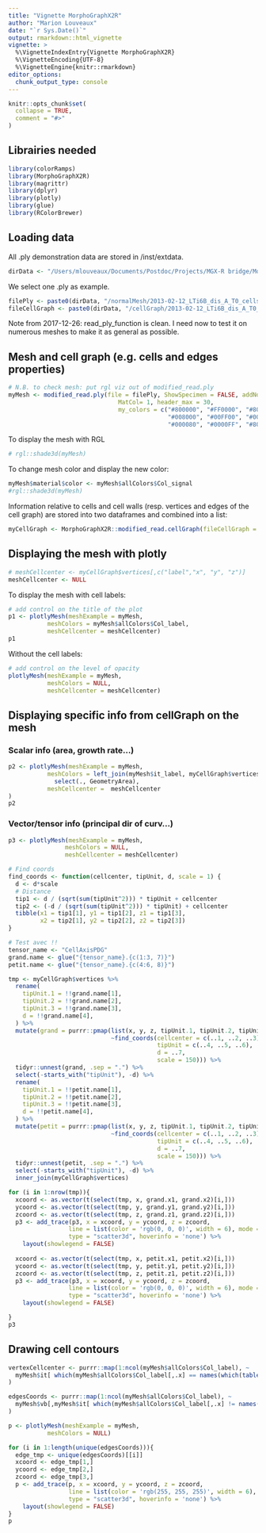 ```yaml
---
title: "Vignette MorphoGraphX2R"
author: "Marion Louveaux"
date: "`r Sys.Date()`"
output: rmarkdown::html_vignette
vignette: >
  %\VignetteIndexEntry{Vignette MorphoGraphX2R}
  %\VignetteEncoding{UTF-8}
  %\VignetteEngine{knitr::rmarkdown}
editor_options: 
  chunk_output_type: console
---
```


```r
knitr::opts_chunk$set(
  collapse = TRUE,
  comment = "#>"
)
```


## Librairies needed

```r
library(colorRamps)
library(MorphoGraphX2R)
library(magrittr)
library(dplyr)
library(plotly)
library(glue)
library(RColorBrewer)
```

## Loading data

All .ply demonstration data are stored in /inst/extdata.
```r
dirData <- "/Users/mlouveaux/Documents/Postdoc/Projects/MGX-R bridge/MorphoGraphX2R/inst/extdata"
```

We select one .ply as example.
```r
filePly <- paste0(dirData, "/normalMesh/2013-02-12_LTi6B_dis_A_T0_cells_minW1_normalMesh.ply")
fileCellGraph <- paste0(dirData, "/cellGraph/2013-02-12_LTi6B_dis_A_T0_cells_minW1_cellGraph.ply")

```


Note from 2017-12-26: read_ply_function is clean. I need now to test it on numerous meshes to make it as general as possible.


## Mesh and cell graph (e.g. cells and edges properties)

```r
# N.B. to check mesh: put rgl viz out of modified_read.ply
myMesh <- modified_read.ply(file = filePly, ShowSpecimen = FALSE, addNormals = TRUE,
                               MatCol= 1, header_max = 30,
                               my_colors = c("#800000", "#FF0000", "#808000", "#FFFF00",
                                             "#008000", "#00FF00", "#008080", "#00FFFF",
                                             "#000080", "#0000FF", "#800080", "#FF00FF"))
```

To display the mesh with RGL
```r
# rgl::shade3d(myMesh)
```

To change mesh color and display the new color:
```r
myMesh$material$color <- myMesh$allColors$Col_signal
#rgl::shade3d(myMesh)
```

Information relative to cells and cell walls (resp. vertices and edges of the cell graph) are stored into two dataframes and combined into a list:
```r
myCellGraph <- MorphoGraphX2R::modified_read.cellGraph(fileCellGraph = fileCellGraph, header_max = 30)
```



## Displaying the mesh with plotly

```r
# meshCellcenter <- myCellGraph$vertices[,c("label","x", "y", "z")]
meshCellcenter <- NULL
```

To display the mesh with cell labels:
```r
# add control on the title of the plot
p1 <- plotlyMesh(meshExample = myMesh,
           meshColors = myMesh$allColors$Col_label,
           meshCellcenter = meshCellcenter)
p1
```

Without the cell labels:
```r
# add control on the level of opacity
plotlyMesh(meshExample = myMesh,
           meshColors = NULL,
           meshCellcenter = meshCellcenter)
```



## Displaying specific info from cellGraph on the mesh

### Scalar info (area, growth rate...)
```r
p2 <- plotlyMesh(meshExample = myMesh, 
           meshColors = left_join(myMesh$it_label, myCellGraph$vertices) %>%
             select(., GeometryArea),
           meshCellcenter =  meshCellcenter
)
p2
```


### Vector/tensor info (principal dir of curv...)

```r

p3 <- plotlyMesh(meshExample = myMesh, 
                meshColors = NULL,
                meshCellcenter = meshCellcenter)

# Find coords
find_coords <- function(cellcenter, tipUnit, d, scale = 1) {
  d <- d*scale
  # Distance
  tip1 <- d / (sqrt(sum(tipUnit^2))) * tipUnit + cellcenter
  tip2 <- (-d / (sqrt(sum(tipUnit^2))) * tipUnit) + cellcenter
  tibble(x1 = tip1[1], y1 = tip1[2], z1 = tip1[3],
         x2 = tip2[1], y2 = tip2[2], z2 = tip2[3])
}

# Test avec !!
tensor_name <- "CellAxisPDG"
grand.name <- glue("{tensor_name}.{c(1:3, 7)}")
petit.name <- glue("{tensor_name}.{c(4:6, 8)}")

tmp <- myCellGraph$vertices %>%
  rename(
    tipUnit.1 = !!grand.name[1],
    tipUnit.2 = !!grand.name[2],
    tipUnit.3 = !!grand.name[3],
    d = !!grand.name[4],
  ) %>%
  mutate(grand = purrr::pmap(list(x, y, z, tipUnit.1, tipUnit.2, tipUnit.3, d),
                             ~find_coords(cellcenter = c(..1, ..2, ..3),
                                          tipUnit = c(..4, ..5, ..6),
                                          d = ..7,
                                          scale = 150))) %>%
  tidyr::unnest(grand, .sep = ".") %>%
  select(-starts_with("tipUnit"), -d) %>%
  rename(
    tipUnit.1 = !!petit.name[1],
    tipUnit.2 = !!petit.name[2],
    tipUnit.3 = !!petit.name[3],
    d = !!petit.name[4],
  ) %>%
  mutate(petit = purrr::pmap(list(x, y, z, tipUnit.1, tipUnit.2, tipUnit.3, d),
                             ~find_coords(cellcenter = c(..1, ..2, ..3),
                                          tipUnit = c(..4, ..5, ..6),
                                          d = ..7,
                                          scale = 150))) %>%
  tidyr::unnest(petit, .sep = ".") %>%
  select(-starts_with("tipUnit"), -d) %>%
  inner_join(myCellGraph$vertices)

for (i in 1:nrow(tmp)){
  xcoord <- as.vector(t(select(tmp, x, grand.x1, grand.x2)[i,]))
  ycoord <- as.vector(t(select(tmp, y, grand.y1, grand.y2)[i,]))
  zcoord <- as.vector(t(select(tmp, z, grand.z1, grand.z2)[i,]))
  p3 <- add_trace(p3, x = xcoord, y = ycoord, z = zcoord,
                 line = list(color = 'rgb(0, 0, 0)', width = 6), mode = "lines",
                 type = "scatter3d", hoverinfo = 'none') %>%
    layout(showlegend = FALSE)
  
  xcoord <- as.vector(t(select(tmp, x, petit.x1, petit.x2)[i,]))
  ycoord <- as.vector(t(select(tmp, y, petit.y1, petit.y2)[i,]))
  zcoord <- as.vector(t(select(tmp, z, petit.z1, petit.z2)[i,]))
  p3 <- add_trace(p3, x = xcoord, y = ycoord, z = zcoord,
                 line = list(color = 'rgb(0, 0, 0)', width = 6), mode = "lines",
                 type = "scatter3d", hoverinfo = 'none') %>%
    layout(showlegend = FALSE)

}
p3
```


## Drawing cell contours

```r
vertexCellcenter <- purrr::map(1:ncol(myMesh$allColors$Col_label), ~ 
  myMesh$it[ which(myMesh$allColors$Col_label[,.x] == names(which(table(myMesh$allColors$Col_label[,.x]) == 1))), .x ]
)

edgesCoords <- purrr::map(1:ncol(myMesh$allColors$Col_label), ~ 
  myMesh$vb[,myMesh$it[ which(myMesh$allColors$Col_label[,.x] != names(which(table(myMesh$allColors$Col_label[,.x])==1))), .x]]
)

p <- plotlyMesh(meshExample = myMesh,
           meshColors = NULL)

for (i in 1:length(unique(edgesCoords))){
  edge_tmp <- unique(edgesCoords)[[i]]
  xcoord <- edge_tmp[1,]
  ycoord <- edge_tmp[2,]
  zcoord <- edge_tmp[3,]
  p <- add_trace(p, x = xcoord, y = ycoord, z = zcoord,
                 line = list(color = 'rgb(255, 255, 255)', width = 6), mode = "lines",
                 type = "scatter3d", hoverinfo = 'none') %>%
    layout(showlegend = FALSE)
}
p

```



